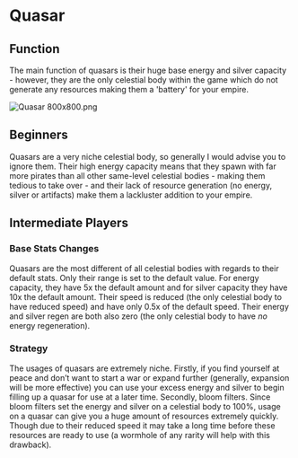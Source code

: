# Quasar

## **Function**

The main function of quasars is their huge base energy and silver capacity - however, they are the only celestial body within the game which do not generate any resources making them a 'battery' for your empire.

![Quasar 800x800.png](https://s3-us-west-2.amazonaws.com/secure.notion-static.com/38427e83-9c86-4674-874d-ff079a8592e9/Quasar_800x800.png)

## **Beginners**

Quasars are a very niche celestial body, so generally I would advise you to ignore them. Their high energy capacity means that they spawn with far more pirates than all other same-level celestial bodies - making them tedious to take over - and their lack of resource generation (no energy, silver or artifacts) make them a lackluster addition to your empire.

## **Intermediate Players**

### **Base Stats Changes**

Quasars are the most different of all celestial bodies with regards to their default stats. Only their range is set to the default value. For energy capacity, they have 5x the default amount and for silver capacity they have 10x the default amount. Their speed is reduced (the only celestial body to have reduced speed) and have only 0.5x of the default speed. Their energy and silver regen are both also zero (the only celestial body to have *no* energy regeneration).

### **Strategy**

The usages of quasars are extremely niche. Firstly, if you find yourself at peace and don’t want to start a war or expand further (generally, expansion will be more effective) you can use your excess energy and silver to begin filling up a quasar for use at a later time. Secondly, bloom filters. Since bloom filters set the energy and silver on a celestial body to 100%, usage on a quasar can give you a huge amount of resources extremely quickly. Though due to their reduced speed it may take a long time before these resources are ready to use (a wormhole of any rarity will help with this drawback).